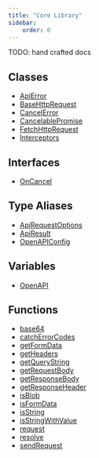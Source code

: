 ```yaml
---
title: "Core Library"
sidebar:
    order: 0
---
```



<Aside type="caution">TODO: hand crafted docs</Aside>

## Classes

- [ApiError](/algo-fetch/packages/algofam/core-fetch/classes/apierror/)
- [BaseHttpRequest](/algo-fetch/packages/algofam/core-fetch/classes/basehttprequest/)
- [CancelError](/algo-fetch/packages/algofam/core-fetch/classes/cancelerror/)
- [CancelablePromise](/algo-fetch/packages/algofam/core-fetch/classes/cancelablepromise/)
- [FetchHttpRequest](/algo-fetch/packages/algofam/core-fetch/classes/fetchhttprequest/)
- [Interceptors](/algo-fetch/packages/algofam/core-fetch/classes/interceptors/)

## Interfaces

- [OnCancel](/algo-fetch/packages/algofam/core-fetch/interfaces/oncancel/)

## Type Aliases

- [ApiRequestOptions](/algo-fetch/packages/algofam/core-fetch/type-aliases/apirequestoptions/)
- [ApiResult](/algo-fetch/packages/algofam/core-fetch/type-aliases/apiresult/)
- [OpenAPIConfig](/algo-fetch/packages/algofam/core-fetch/type-aliases/openapiconfig/)

## Variables

- [OpenAPI](/algo-fetch/packages/algofam/core-fetch/variables/openapi/)

## Functions

- [base64](/algo-fetch/packages/algofam/core-fetch/functions/base64/)
- [catchErrorCodes](/algo-fetch/packages/algofam/core-fetch/functions/catcherrorcodes/)
- [getFormData](/algo-fetch/packages/algofam/core-fetch/functions/getformdata/)
- [getHeaders](/algo-fetch/packages/algofam/core-fetch/functions/getheaders/)
- [getQueryString](/algo-fetch/packages/algofam/core-fetch/functions/getquerystring/)
- [getRequestBody](/algo-fetch/packages/algofam/core-fetch/functions/getrequestbody/)
- [getResponseBody](/algo-fetch/packages/algofam/core-fetch/functions/getresponsebody/)
- [getResponseHeader](/algo-fetch/packages/algofam/core-fetch/functions/getresponseheader/)
- [isBlob](/algo-fetch/packages/algofam/core-fetch/functions/isblob/)
- [isFormData](/algo-fetch/packages/algofam/core-fetch/functions/isformdata/)
- [isString](/algo-fetch/packages/algofam/core-fetch/functions/isstring/)
- [isStringWithValue](/algo-fetch/packages/algofam/core-fetch/functions/isstringwithvalue/)
- [request](/algo-fetch/packages/algofam/core-fetch/functions/request/)
- [resolve](/algo-fetch/packages/algofam/core-fetch/functions/resolve/)
- [sendRequest](/algo-fetch/packages/algofam/core-fetch/functions/sendrequest/)
